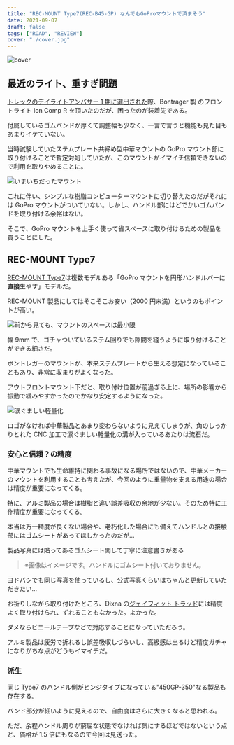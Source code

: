 ```yaml
---
title: "REC-MOUNT Type7(REC-B45-GP) なんでもGoProマウントで済まそう"
date: 2021-09-07
draft: false
tags: ["ROAD", "REVIEW"]
cover: "./cover.jpg"
---
```


![cover](./cover.jpg)

## 最近のライト、重すぎ問題

[トレックのデイライトアンバサー 1 期に選出された](https://blog.gensobunya.net/post/2021/04/bontrager_light/)際、Bontrager 製 のフロントライト Ion Comp R を頂いたのだが、困ったのが装着先である。

<LinkBox url="https://www.trekbikes.com/jp/ja_JP/%E3%82%A2%E3%82%AF%E3%82%BB%E3%82%B5%E3%83%AA%E3%83%BC/%E3%83%90%E3%82%A4%E3%82%AF%E3%82%A2%E3%82%AF%E3%82%BB%E3%82%B5%E3%83%AA%E3%83%BC/%E8%87%AA%E8%BB%A2%E8%BB%8A%E7%94%A8%E3%83%A9%E3%82%A4%E3%83%88/%E3%83%95%E3%83%AD%E3%83%B3%E3%83%88%E3%83%A9%E3%82%A4%E3%83%88/bontrager-ion-comp-r-front-bike-light/p/30762/?colorCode=grey" />

付属しているゴムバンドが厚くて調整幅も少なく、一言で言うと機能も見た目もあまりイケていない。

当時試験していたステムプレート共締め型中華マウントの GoPro マウント部に取り付けることで暫定対処していたが、このマウントがイマイチ信頼できないので利用を取りやめることに。

![いまいちだったマウント](./gopro_mount.jpg)

これに伴い、シンプルな樹脂コンピューターマウントに切り替えたのだがそれには GoPro マウントがついていない。しかし、ハンドル部にはどでかいゴムバンドを取り付ける余裕はない。

そこで、GoPro マウントを上手く使って省スペースに取り付けるための製品を買うことにした。

## REC-MOUNT Type7

[REC-MOUNT Type7](https://amzn.to/3DRMo23)は複数モデルある「GoPro マウントを円形ハンドルバーに**直接**生やす」モデルだ。

<LinkBox url="https://www.amazon.co.jp/dp/B00HU3LCOS/" isAmazonLink />

REC-MOUNT 製品にしてはそこそこお安い（2000 円未満）というのもポイントが高い。

![前から見ても、マウントのスペースは最小限](./front.jpg)

幅 9mm で、ゴチャついているステム回りでも隙間を縫うように取り付けることができる細さだ。

ボントレガーのマウントが、本来ステムプレートから生える想定になっていることもあり、非常に収まりがよくなった。

アウトフロントマウント下だと、取り付け位置が前過ぎる上に、場所の影響から振動で緩みやすかったのでかなり安定するようになった。

![涙ぐましい軽量化](./cnc.jpg)

ロゴがなければ中華製品とあまり変わらないように見えてしまうが、角のしっかりとれた CNC 加工で涙ぐましい軽量化の溝が入っているあたりは流石だ。

### 安心と信頼？の精度

中華マウントでも生命維持に関わる事故になる場所ではないので、中華メーカーのマウントを利用することも考えたが、今回のように重量物を支える用途の場合は精度が重要になってくる。

特に、アルミ製品の場合は樹脂と違い誤差吸収の余地が少ない。そのため特に工作精度が重要になってくる。

本当は万一精度が良くない場合や、老朽化した場合にも備えてハンドルとの接触部にはゴムシートがあってほしかったのだが…

製品写真には貼ってあるゴムシート関して丁寧に注意書きがある

> ※画像はイメージです。ハンドルにゴムシート付いておりません。

<LinkBox url="https://www.amazon.co.jp/dp/B00HU3LCOS/" isAmazonLink />

ヨドバシでも同じ写真を使っているし、公式写真くらいはちゃんと更新していただきたい…

お祈りしながら取り付けたところ、Dixna の[ジェイフィット トラッド](https://amzn.to/3DPRtrL)には精度よく取り付けられ、ずれることもなかった。よかった。

<LinkBox url="https://www.amazon.co.jp/dp/B00UWB6ZSI/" isAmazonLink />

ダメならビニールテープなどで対応することになっていただろう。

アルミ製品は疲労で折れるし誤差吸収しづらいし、高級感は出るけど精度ガチャになりがちな点がどうもイマイチだ。

### 派生

同じ Type7 のハンドル側がヒンジタイプになっている"450GP-350"なる製品も存在する。

<LinkBox url="https://www.amazon.co.jp/dp/B085444YVV/" isAmazonLink />

バンド部分が細いように見えるので、自由度はさらに大きくなると思われる。

ただ、余程ハンドル周りが窮屈な状態でなければ気にするほどではないという点と、価格が 1.5 倍にもなるので今回は見送った。
